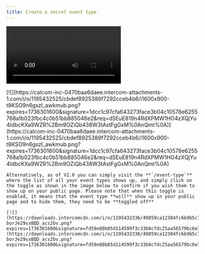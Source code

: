 ```yaml
---
title: Create a secret event type
---
```


<video
  controls
  className="aspect-video w-full"
  src="https://www.loom.com/share/5d15f435368d46518996ac2d6a478b2d?sid=fbeebb8b-fe1d-4888-ae04-48b3ca8320db"></video>

<Steps>
  <Step title="Login to the cal.com account, or if self-hosting, login to your instance of cal.com." />
  <Step title="Click on the event type you wish to hide, or you can proceed to create a new event type. If this is your first event type, you can proceed by following the guide for**[Creating your first event type](https://cal.com/docs/how-to-guides/creating-your-first-event-type)**" />
  <Step title="In your event type, you can simply toggle the option called **Hide from profile** as shown in the image.">
    [![](https://calcom-inc-0470baa6daee.intercom-attachments-1.com/i/o/1195432525/cbdef8925389f7292cceb4b6/i1600x900-t8KSO9n6gszI_awkmub.png?expires=1736301600&signature=1dcc1c97cfa643273face3b04c10578e6255768a1b023fbc4c0b51bb885046e2&req=dSEuE819n4RdXPMW1HO4zXQjYu4IdbcKXa9WZR%2Bm9OZiQb438W3tAstFgGxM%0AnQmt%0A)](https://calcom-inc-0470baa6daee.intercom-attachments-1.com/i/o/1195432525/cbdef8925389f7292cceb4b6/i1600x900-t8KSO9n6gszI_awkmub.png?expires=1736301600&signature=1dcc1c97cfa643273face3b04c10578e6255768a1b023fbc4c0b51bb885046e2&req=dSEuE819n4RdXPMW1HO4zXQjYu4IdbcKXa9WZR%2Bm9OZiQb438W3tAstFgGxM%0AnQmt%0A)
  </Step>
  <Step title="Click on **Update** to save your changes. That's it. Your event type should now be a secret, and will not show up on your public page." />
</Steps>

    Alternatively, as of V2.0 you can simply visit the **`/event-type`** where the list of all your event types shows up, and simply click on the toggle as shown in the image below to confirm if you wish them to show up on your public page. Please note that when this toggle is enabled, it means that the event type **will** show up in your public page and to hide them, they need to be **toggled off**

    [![](https://downloads.intercomcdn.com/i/o/1195432336/49859ca12304fc6b9b5c7dab/i1600x900-borJe29sxBQD_acs2bv.png?expires=1736301600&signature=fd59e80b05d114599f3c33b0cfdc25aa56579bc6e79cb9c6bb8f729d4d916a93&req=dSEuE819n4JcX%2FMW1HO4zXBJMPnnLagXHLYdT7k7w9tnkoc%2Fbor51oMxhkys%0AzjZH6YjlTLrX5uCpYzs%3D%0A)](https://downloads.intercomcdn.com/i/o/1195432336/49859ca12304fc6b9b5c7dab/i1600x900-borJe29sxBQD_acs2bv.png?expires=1736301600&signature=fd59e80b05d114599f3c33b0cfdc25aa56579bc6e79cb9c6bb8f729d4d916a93&req=dSEuE819n4JcX%2FMW1HO4zXBJMPnnLagXHLYdT7k7w9tnkoc%2Fbor51oMxhkys%0AzjZH6YjlTLrX5uCpYzs%3D%0A)
